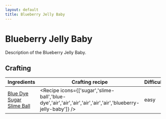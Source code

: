 ```yaml
---
layout: default
title: Blueberry Jelly Baby
---
```



Blueberry Jelly Baby
===================

Description of the Blueberry Jelly Baby.

## Crafting

| Ingredients | Crafting recipe | Difficulty |
| ----------- | --------------- | ------------- |
| [Blue Dye](https://minecraft.wiki/w/Blue_Dye)<br/>[Sugar](https://minecraft.wiki/w/Sugar)<br/>[Slime Ball](https://minecraft.wiki/w/Slime_Ball) | <Recipe icons={['sugar','slime-ball','blue-dye','air','air','air','air','air','air','blueberry-jelly-baby']} /> | easy |

